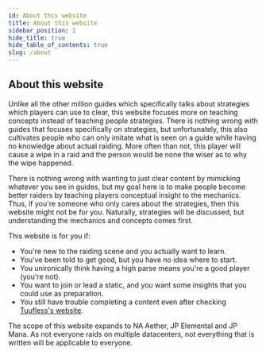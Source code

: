 ```yaml
---
id: About this website
title: About this website
sidebar_position: 2
hide_title: true
hide_table_of_contents: true
slug: /about
---
```


## About this website
Unlike all the other million guides which specifically talks about strategies which players can use to clear, this website focuses more on teaching concepts instead of teaching people strategies. There is nothing wrong with guides that focuses specifically on strategies, but unfortunately, this also cultivates people who can only imitate what is seen on a guide while having no knowledge about actual raiding. More often than not, this player will cause a wipe in a raid and the person would be none the wiser as to why the wipe happened.

There is nothing wrong with wanting to just clear content by mimicking whatever you see in guides, but my goal here is to make people become better raiders by teaching players conceptual insight to the mechanics. Thus, if you're someone who only cares about the strategies, then this website might not be for you. Naturally, strategies will be discussed, but understanding the mechanics and concepts comes first.

This website is for you if:
- You're new to the raiding scene and you actually want to learn.
- You've been told to get good, but you have no idea where to start.
- You unironically think having a high parse means you're a good player (you're not).
- You want to join or lead a static, and you want some insights that you could use as preparation.
- You still have trouble completing a content even after checking [Tuufless's website](https://ffxiv.tuufless.com/).


The scope of this website expands to NA Aether, JP Elemental and JP Mana. As not everyone raids on multiple datacenters, not everything that is written will be applicable to everyone.
